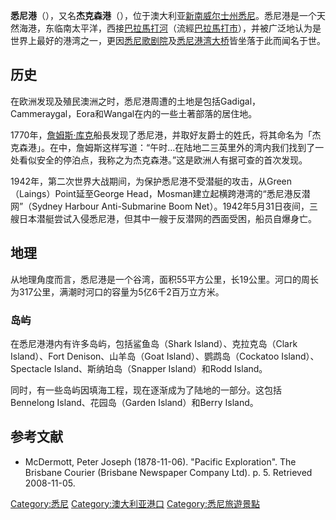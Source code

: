 {{noteTA
|T=zh:悉尼港;zh-hans:悉尼港;zh-hant:雪梨港;zh-tw:雪梨港;zh-hk:雪梨港;zh-mo:悉尼港;
|1=zh:悉尼;zh-hans:悉尼;zh-hant:雪梨;zh-tw:雪梨;zh-hk:雪梨;zh-mo:悉尼;
|2=zh:新南威尔士州;zh-cn:新南威尔士州;zh-tw:新南威爾斯州;zh-hk:新南威爾士州;
|3=zh-cn:澳大利亚; zh-hk:澳洲; zh-tw:澳洲;zh:澳大利亞
|4=zh-cn:乔治;zh-tw:喬治;zh-hk:佐治;
}}
{{Infobox body of water
|name = 悉尼港
|image = Sydney Ferry.jpg
|caption = 悉尼港与悉尼轮渡
|image_map =
|image_bathymetry =
|caption_bathymetry =
|location = [[新南威尔士州|新南威尔士州]][[悉尼|悉尼]]
|coords = {{Coord|33|51|30|S|151|14|00|E|type:waterbody_region:AU-NSW_scale:15000|display=inline,title}}
|rivers = [[帕拉玛塔河|帕拉玛塔河]]
|oceans = [[塔斯曼海|塔斯曼海]]
|countries = [[澳大利亚|澳大利亚]]
|length =
|width =
|area =
|depth =
|max-depth =
|volume =
|shore =
|salinity =
|frozen =
|islands = 
|cities = 悉尼
|reference =
}}

'''悉尼港'''（{{lang-en|Sydney Harbour}}），又名'''杰克森港'''（{{lang|en|Port Jackson}}），位于澳大利亚[[新南威尔士州|新南威尔士州]][[悉尼|悉尼]]。悉尼港是一个天然海港，东临南太平洋，西接[[巴拉馬打河|巴拉馬打河]]（流經[[巴拉馬打市|巴拉馬打市]]），并被广泛地认为是世界上最好的港湾之一，更因[[悉尼歌剧院|悉尼歌剧院]]及[[悉尼港湾大桥|悉尼港湾大桥]]皆坐落于此而闻名于世。

== 历史 ==
在欧洲发现及殖民澳洲之时，悉尼港周遭的土地是包括Gadigal，Cammeraygal，Eora和Wangal在内的一些土著部落的居住地。

1770年，[[詹姆斯·库克|詹姆斯·库克]]船長发现了悉尼港，并取好友爵士{{link-en|乔治·杰克森|Sir George Duckett, 1st Baronet}}的姓氏，将其命名为「杰克森港」。在{{link-en|航海日志|Logbook}}中，詹姆斯这样写道：“午时…在陆地二三英里外的湾内我们找到了一处看似安全的停泊点，我称之为杰克森港。”这是欧洲人有据可查的首次发现。

1942年，第二次世界大战期间，为保护悉尼港不受潜艇的攻击，从Green（Laings）Point延至George Head，Mosman建立起横跨港湾的“悉尼港反潜网”（Sydney Harbour Anti-Submarine Boom Net）。1942年5月31日夜间，三艘日本潜艇尝试入侵悉尼港，但其中一艘于反潜网的西面受困，船员自爆身亡。

== 地理 ==
从地理角度而言，悉尼港是一个谷湾，面积55平方公里，长19公里。河口的周长为317公里，满潮时河口的容量为5亿6千2百万立方米。

=== 岛屿 ===
在悉尼港港内有许多岛屿，包括鲨鱼岛（Shark Island）、克拉克岛（Clark Island）、Fort Denison、山羊岛（Goat Island）、鹦鹉岛（Cockatoo Island）、Spectacle Island、斯纳珀岛（Snapper Island）和Rodd Island。

同时，有一些岛屿因填海工程，现在逐渐成为了陆地的一部分。这包括Bennelong Island、花园岛（Garden Island）和Berry Island。

== 参考文献 ==
{{ReflistH}}
* McDermott, Peter Joseph (1878-11-06). "Pacific Exploration". The Brisbane Courier (Brisbane Newspaper Company Ltd). p. 5. Retrieved 2008-11-05.

{{ReflistF}}
[[Category:悉尼|Category:悉尼]]
[[Category:澳大利亚港口|Category:澳大利亚港口]]
[[Category:悉尼旅遊景點|Category:悉尼旅遊景點]]